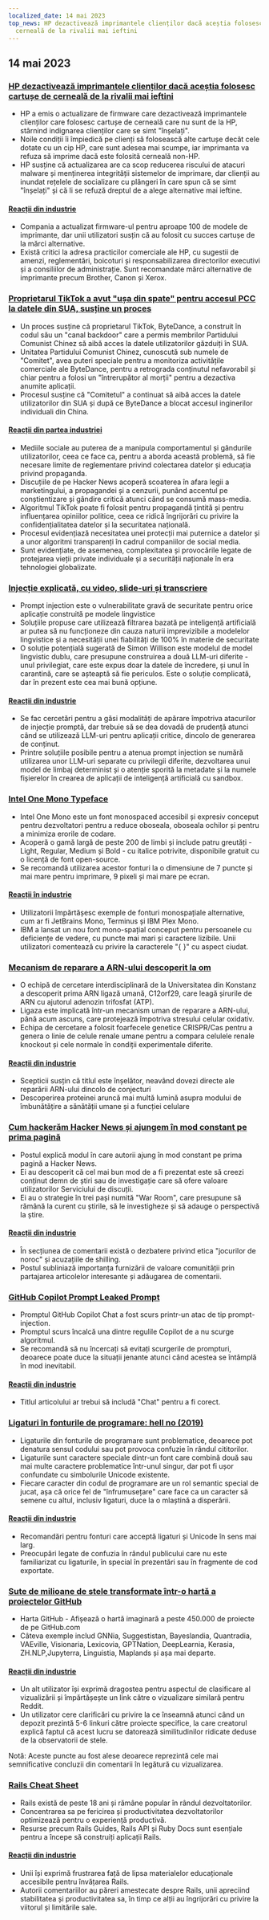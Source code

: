 ```yaml
---
localized_date: 14 mai 2023
top_news: HP dezactivează imprimantele clienților dacă aceștia folosesc cartușe de
  cerneală de la rivalii mai ieftini
---
```




<CallToAction />

<Steps>

## 14 mai 2023

### [HP dezactivează imprimantele clienților dacă aceștia folosesc cartușe de cerneală de la rivalii mai ieftini](https://www.telegraph.co.uk/money/consumer-affairs/hp-printers-computers-ink-cartridges-rivals/)

- HP a emis o actualizare de firmware care dezactivează imprimantele clienților care folosesc cartușe de cerneală care nu sunt de la HP, stârnind indignarea clienților care se simt "înșelați".
- Noile condiții îi împiedică pe clienți să folosească alte cartușe decât cele dotate cu un cip HP, care sunt adesea mai scumpe, iar imprimanta va refuza să imprime dacă este folosită cerneală non-HP.
- HP susține că actualizarea are ca scop reducerea riscului de atacuri malware și menținerea integrității sistemelor de imprimare, dar clienții au inundat rețelele de socializare cu plângeri în care spun că se simt "înșelați" și că li se refuză dreptul de a alege alternative mai ieftine.

#### [Reacții din industrie](http://news.ycombinator.com/item?id=35930518)

- Compania a actualizat firmware-ul pentru aproape 100 de modele de imprimante, dar unii utilizatori susțin că au folosit cu succes cartușe de la mărci alternative.
- Există critici la adresa practicilor comerciale ale HP, cu sugestii de amenzi, reglementări, boicoturi și responsabilizarea directorilor executivi și a consiliilor de administrație. Sunt recomandate mărci alternative de imprimante precum Brother, Canon și Xerox.

### [Proprietarul TikTok a avut "ușa din spate" pentru accesul PCC la datele din SUA, susține un proces](https://www.businessinsider.com/new-lawsuit-alleges-tiktok-owner-let-ccp-access-user-data-2023-5)

- Un proces susține că proprietarul TikTok, ByteDance, a construit în codul său un "canal backdoor" care a permis membrilor Partidului Comunist Chinez să aibă acces la datele utilizatorilor găzduiți în SUA.
- Unitatea Partidului Comunist Chinez, cunoscută sub numele de "Comitet", avea puteri speciale pentru a monitoriza activitățile comerciale ale ByteDance, pentru a retrograda conținutul nefavorabil și chiar pentru a folosi un "întrerupător al morții" pentru a dezactiva anumite aplicații.
- Procesul susține că "Comitetul" a continuat să aibă acces la datele utilizatorilor din SUA și după ce ByteDance a blocat accesul inginerilor individuali din China.

#### [Reacții din partea industriei](http://news.ycombinator.com/item?id=35929348)

- Mediile sociale au puterea de a manipula comportamentul și gândurile utilizatorilor, ceea ce face ca, pentru a aborda această problemă, să fie necesare limite de reglementare privind colectarea datelor și educația privind propaganda.
- Discuțiile de pe Hacker News acoperă scoaterea în afara legii a marketingului, a propagandei și a cenzurii, punând accentul pe conștientizare și gândire critică atunci când se consumă mass-media.
- Algoritmul TikTok poate fi folosit pentru propagandă țintită și pentru influențarea opiniilor politice, ceea ce ridică îngrijorări cu privire la confidențialitatea datelor și la securitatea națională.
- Procesul evidențiază necesitatea unei protecții mai puternice a datelor și a unor algoritmi transparenți în cadrul companiilor de social media.
- Sunt evidențiate, de asemenea, complexitatea și provocările legate de protejarea vieții private individuale și a securității naționale în era tehnologiei globalizate.

### [Injecție explicată, cu video, slide-uri și transcriere](https://simonwillison.net/2023/May/2/prompt-injection-explained/)

- Prompt injection este o vulnerabilitate gravă de securitate pentru orice aplicație construită pe modele lingvistice
- Soluțiile propuse care utilizează filtrarea bazată pe inteligență artificială ar putea să nu funcționeze din cauza naturii imprevizibile a modelelor lingvistice și a necesității unei fiabilități de 100% în materie de securitate
- O soluție potențială sugerată de Simon Willison este modelul de model lingvistic dublu, care presupune construirea a două LLM-uri diferite - unul privilegiat, care este expus doar la datele de încredere, și unul în carantină, care se așteaptă să fie periculos. Este o soluție complicată, dar în prezent este cea mai bună opțiune.

#### [Reacții din industrie](http://news.ycombinator.com/item?id=35929122)

- Se fac cercetări pentru a găsi modalități de apărare împotriva atacurilor de injecție promptă, dar trebuie să se dea dovadă de prudență atunci când se utilizează LLM-uri pentru aplicații critice, dincolo de generarea de conținut.
- Printre soluțiile posibile pentru a atenua prompt injection se numără utilizarea unor LLM-uri separate cu privilegii diferite, dezvoltarea unui model de limbaj determinist și o atenție sporită la metadate și la numele fișierelor în crearea de aplicații de inteligență artificială cu sandbox.

### [Intel One Mono Typeface](https://github.com/intel/intel-one-mono)

- Intel One Mono este un font monospaced accesibil și expresiv conceput pentru dezvoltatori pentru a reduce oboseala, oboseala ochilor și pentru a minimiza erorile de codare.
- Acoperă o gamă largă de peste 200 de limbi și include patru greutăți - Light, Regular, Medium și Bold - cu italice potrivite, disponibile gratuit cu o licență de font open-source.
- Se recomandă utilizarea acestor fonturi la o dimensiune de 7 puncte și mai mare pentru imprimare, 9 pixeli și mai mare pe ecran.

#### [Reacții în industrie](http://news.ycombinator.com/item?id=35925124)

- Utilizatorii împărtășesc exemple de fonturi monospațiale alternative, cum ar fi JetBrains Mono, Terminus și IBM Plex Mono.
- IBM a lansat un nou font mono-spațial conceput pentru persoanele cu deficiențe de vedere, cu puncte mai mari și caractere lizibile. Unii utilizatori comentează cu privire la caracterele "{ }" cu aspect ciudat.

### [Mecanism de reparare a ARN-ului descoperit la om](https://phys.org/news/2023-04-hidden-rna-mechanism-humans.html)

- O echipă de cercetare interdisciplinară de la Universitatea din Konstanz a descoperit prima ARN ligază umană, C12orf29, care leagă șirurile de ARN cu ajutorul adenozin trifosfat (ATP).
- Ligaza este implicată într-un mecanism uman de reparare a ARN-ului, până acum ascuns, care protejează împotriva stresului celular oxidativ.
- Echipa de cercetare a folosit foarfecele genetice CRISPR/Cas pentru a genera o linie de celule renale umane pentru a compara celulele renale knockout și cele normale în condiții experimentale diferite.

#### [Reacții din industrie](http://news.ycombinator.com/item?id=35924495)

- Scepticii susțin că titlul este înșelător, neavând dovezi directe ale reparării ARN-ului dincolo de conjecturi
- Descoperirea proteinei aruncă mai multă lumină asupra modului de îmbunătățire a sănătății umane și a funcției celulare

### [Cum hackerăm Hacker News și ajungem în mod constant pe prima pagină](https://www.indiehackers.com/post/how-to-hack-hacker-news-and-consistently-hit-the-front-page-56b4a04e12)

- Postul explică modul în care autorii ajung în mod constant pe prima pagină a Hacker News.
- Ei au descoperit că cel mai bun mod de a fi prezentat este să creezi conținut demn de știri sau de investigație care să ofere valoare utilizatorilor Serviciului de discuții.
- Ei au o strategie în trei pași numită "War Room", care presupune să rămână la curent cu știrile, să le investigheze și să adauge o perspectivă la știre.

#### [Reacții din industrie](http://news.ycombinator.com/item?id=35929794)

- În secțiunea de comentarii există o dezbatere privind etica "jocurilor de noroc" și acuzațiile de shilling.
- Postul subliniază importanța furnizării de valoare comunității prin partajarea articolelor interesante și adăugarea de comentarii.

### [GitHub Copilot Prompt Leaked Prompt](https://simonwillison.net/2023/May/12/github-copilot-chat-leaked-prompt/)

- Promptul GitHub Copilot Chat a fost scurs printr-un atac de tip prompt-injection.
- Promptul scurs încalcă una dintre regulile Copilot de a nu scurge algoritmul.
- Se recomandă să nu încercați să evitați scurgerile de prompturi, deoarece poate duce la situații jenante atunci când acestea se întâmplă în mod inevitabil.

#### [Reacții din industrie](http://news.ycombinator.com/item?id=35924293)

- Titlul articolului ar trebui să includă "Chat" pentru a fi corect.

### [Ligaturi în fonturile de programare: hell no (2019)](https://practicaltypography.com/ligatures-in-programming-fonts-hell-no.html)

- Ligaturile din fonturile de programare sunt problematice, deoarece pot denatura sensul codului sau pot provoca confuzie în rândul cititorilor.
- Ligaturile sunt caractere speciale dintr-un font care combină două sau mai multe caractere problematice într-unul singur, dar pot fi ușor confundate cu simbolurile Unicode existente.
- Fiecare caracter din codul de programare are un rol semantic special de jucat, așa că orice fel de "înfrumusețare" care face ca un caracter să semene cu altul, inclusiv ligaturi, duce la o mlaștină a disperării.

#### [Reacții din industrie](http://news.ycombinator.com/item?id=35925821)

- Recomandări pentru fonturi care acceptă ligaturi și Unicode în sens mai larg.
- Preocupări legate de confuzia în rândul publicului care nu este familiarizat cu ligaturile, în special în prezentări sau în fragmente de cod exportate.

### [Sute de milioane de stele transformate într-o hartă a proiectelor GitHub](https://anvaka.github.io/map-of-github/)

- Harta GitHub - Afișează o hartă imaginară a peste 450.000 de proiecte de pe GitHub.com
- Câteva exemple includ GNNia, Suggestistan, Bayeslandia, Quantradia, VAEville, Visionaria, Lexicovia, GPTNation, DeepLearnia, Kerasia, ZH.NLP,Jupyterra, Linguistia, Maplands și așa mai departe.

#### [Reacții din industrie](http://news.ycombinator.com/item?id=35931402)

- Un alt utilizator își exprimă dragostea pentru aspectul de clasificare al vizualizării și împărtășește un link către o vizualizare similară pentru Reddit.
- Un utilizator cere clarificări cu privire la ce înseamnă atunci când un depozit prezintă 5-6 linkuri către proiecte specifice, la care creatorul explică faptul că acest lucru se datorează similitudinilor ridicate deduse de la observatorii de stele.

Notă: Aceste puncte au fost alese deoarece reprezintă cele mai semnificative concluzii din comentarii în legătură cu vizualizarea.

### [Rails Cheat Sheet](https://fly.io/ruby-dispatch/welcome-to-rails-cheat-sheet/)

- Rails există de peste 18 ani și rămâne popular în rândul dezvoltatorilor.
- Concentrarea sa pe fericirea și productivitatea dezvoltatorilor optimizează pentru o experiență productivă.
- Resurse precum Rails Guides, Rails API și Ruby Docs sunt esențiale pentru a începe să construiți aplicații Rails.

#### [Reacții din industrie](http://news.ycombinator.com/item?id=35927813)

- Unii își exprimă frustrarea față de lipsa materialelor educaționale accesibile pentru învățarea Rails.
- Autorii comentariilor au păreri amestecate despre Rails, unii apreciind stabilitatea și productivitatea sa, în timp ce alții au îngrijorări cu privire la viitorul și limitările sale.

</Steps>
